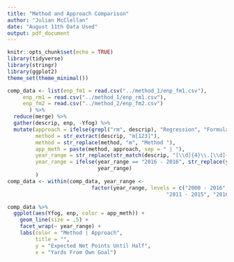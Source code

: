 ```yaml
---
title: "Method and Approach Comparison"
author: "Julian McClellan"
date: "August 11th Data Used"
output: pdf_document
---
```


```r
knitr::opts_chunk$set(echo = TRUE)
library(tidyverse)
library(stringr)
library(ggplot2)
theme_set(theme_minimal())

comp_data <- list(enp_fm1 = read.csv("../method_1/enp_fm1.csv"),
     enp_rm1 = read.csv("../method_1/enp_rm1.csv"),
     enp_fm2 = read.csv("../method_2/enp_fm2.csv")
       ) %>%
  reduce(merge) %>%
  gather(descrip, enp, -Yfog) %>%
  mutate(approach = ifelse(grepl("rm", descrip), "Regression", "Formula"),
         method = str_extract(descrip, "m[123]"),
         method = str_replace(method, "m", "Method "),
         app_meth = paste(method, approach, sep = " | "),
         year_range = str_replace(str_match(descrip, "[\\d]{4}\\.[\\d]{4}$"), "\\.", " - "),
         year_range = ifelse(year_range == "2016 - 2016", str_replace(year_range, "2016 - ", ""),
                             year_range)
         )
comp_data <- within(comp_data, year_range <- 
                           factor(year_range, levels = c("2000 - 2016", "2000 - 2010",
                                                   "2011 - 2015", "2016")))

comp_data %>%
  ggplot(aes(Yfog, enp, color = app_meth)) + 
    geom_line(size = .5) +
    facet_wrap(~ year_range) + 
    labs(color = "Method | Approach",
         title = "",
         y = "Expected Net Points Until Half",
         x = "Yards From Own Goal")
    
```